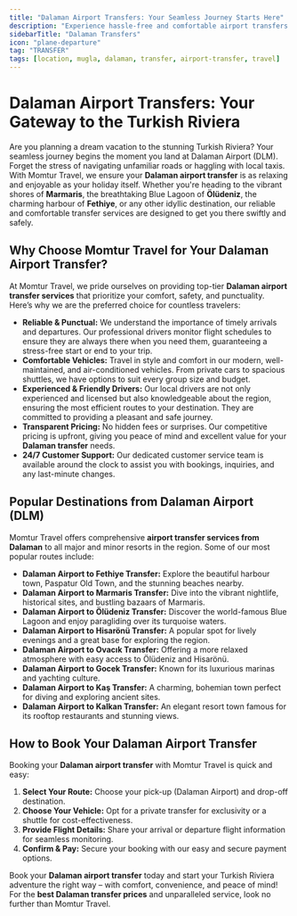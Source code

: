 ```yaml
---
title: "Dalaman Airport Transfers: Your Seamless Journey Starts Here"
description: "Experience hassle-free and comfortable airport transfers from Dalaman (DLM) to popular destinations like Fethiye, Marmaris, and Ölüdeniz with Momtur Travel. Book your reliable private or shuttle transfer today!"
sidebarTitle: "Dalaman Transfers"
icon: "plane-departure"
tag: "TRANSFER"
tags: [location, mugla, dalaman, transfer, airport-transfer, travel]
---
```


# Dalaman Airport Transfers: Your Gateway to the Turkish Riviera

Are you planning a dream vacation to the stunning Turkish Riviera? Your seamless journey begins the moment you land at Dalaman Airport (DLM). Forget the stress of navigating unfamiliar roads or haggling with local taxis. With Momtur Travel, we ensure your **Dalaman airport transfer** is as relaxing and enjoyable as your holiday itself. Whether you're heading to the vibrant shores of **Marmaris**, the breathtaking Blue Lagoon of **Ölüdeniz**, the charming harbour of **Fethiye**, or any other idyllic destination, our reliable and comfortable transfer services are designed to get you there swiftly and safely.

## Why Choose Momtur Travel for Your Dalaman Airport Transfer?

At Momtur Travel, we pride ourselves on providing top-tier **Dalaman airport transfer services** that prioritize your comfort, safety, and punctuality. Here’s why we are the preferred choice for countless travelers:

*   **Reliable & Punctual:** We understand the importance of timely arrivals and departures. Our professional drivers monitor flight schedules to ensure they are always there when you need them, guaranteeing a stress-free start or end to your trip.
*   **Comfortable Vehicles:** Travel in style and comfort in our modern, well-maintained, and air-conditioned vehicles. From private cars to spacious shuttles, we have options to suit every group size and budget.
*   **Experienced & Friendly Drivers:** Our local drivers are not only experienced and licensed but also knowledgeable about the region, ensuring the most efficient routes to your destination. They are committed to providing a pleasant and safe journey.
*   **Transparent Pricing:** No hidden fees or surprises. Our competitive pricing is upfront, giving you peace of mind and excellent value for your **Dalaman transfer** needs.
*   **24/7 Customer Support:** Our dedicated customer service team is available around the clock to assist you with bookings, inquiries, and any last-minute changes.

## Popular Destinations from Dalaman Airport (DLM)

Momtur Travel offers comprehensive **airport transfer services from Dalaman** to all major and minor resorts in the region. Some of our most popular routes include:

*   **Dalaman Airport to Fethiye Transfer:** Explore the beautiful harbour town, Paspatur Old Town, and the stunning beaches nearby.
*   **Dalaman Airport to Marmaris Transfer:** Dive into the vibrant nightlife, historical sites, and bustling bazaars of Marmaris.
*   **Dalaman Airport to Ölüdeniz Transfer:** Discover the world-famous Blue Lagoon and enjoy paragliding over its turquoise waters.
*   **Dalaman Airport to Hisarönü Transfer:** A popular spot for lively evenings and a great base for exploring the region.
*   **Dalaman Airport to Ovacık Transfer:** Offering a more relaxed atmosphere with easy access to Ölüdeniz and Hisarönü.
*   **Dalaman Airport to Gocek Transfer:** Known for its luxurious marinas and yachting culture.
*   **Dalaman Airport to Kaş Transfer:** A charming, bohemian town perfect for diving and exploring ancient sites.
*   **Dalaman Airport to Kalkan Transfer:** An elegant resort town famous for its rooftop restaurants and stunning views.

## How to Book Your Dalaman Airport Transfer

Booking your **Dalaman airport transfer** with Momtur Travel is quick and easy:

1.  **Select Your Route:** Choose your pick-up (Dalaman Airport) and drop-off destination.
2.  **Choose Your Vehicle:** Opt for a private transfer for exclusivity or a shuttle for cost-effectiveness.
3.  **Provide Flight Details:** Share your arrival or departure flight information for seamless monitoring.
4.  **Confirm & Pay:** Secure your booking with our easy and secure payment options.

Book your **Dalaman airport transfer** today and start your Turkish Riviera adventure the right way – with comfort, convenience, and peace of mind! For the **best Dalaman transfer prices** and unparalleled service, look no further than Momtur Travel.
